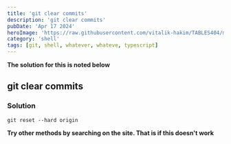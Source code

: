 ---
title: 'git clear commits'
description: 'git clear commits'
pubDate: 'Apr 17 2024'
heroImage: 'https://raw.githubusercontent.com/vitalik-hakim/TABLES404/main/error_b/SHELL.jpg'
category: 'shell'
tags: [git, shell, whatever, whateve, typescript]
---

**The solution for this is noted below**

## git clear commits

### Solution

```shell
git reset --hard origin
```
**Try other methods by searching on the site. That is if this doesn't work**
